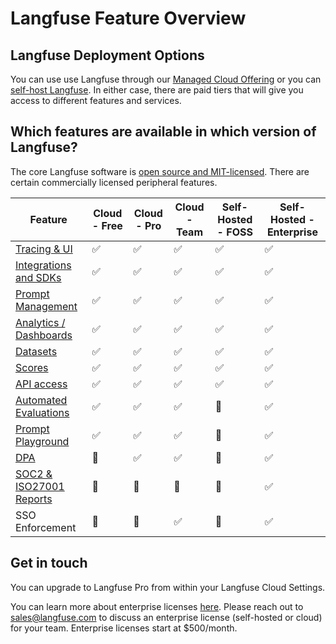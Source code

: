# Langfuse Feature Overview

## Langfuse Deployment Options

You can use use Langfuse through our [Managed Cloud Offering](https://cloud.langfuse.com) or you can [self-host Langfuse](/docs/deployment/self-host). In either case, there are paid tiers that will give you access to different features and services.

## Which features are available in which version of Langfuse?

The core Langfuse software is [open source and MIT-licensed](/docs/open-source). There are certain commercially licensed peripheral features.

| Feature                                                 | Cloud - Free | Cloud - Pro | Cloud - Team | Self-Hosted - FOSS | Self-Hosted - Enterprise |
| ------------------------------------------------------- | ------------ | ----------- | ------------ | ------------------ | ------------------------ |
| [Tracing & UI](/docs/tracing)                           | ✅           | ✅          | ✅           | ✅                 | ✅                       |
| [Integrations and SDKs](/docs/tracing)                  | ✅           | ✅          | ✅           | ✅                 | ✅                       |
| [Prompt Management](/docs/prompts)                      | ✅           | ✅          | ✅           | ✅                 | ✅                       |
| [Analytics / Dashboards](/docs/analytics/overview)      | ✅           | ✅          | ✅           | ✅                 | ✅                       |
| [Datasets](/docs/datasets/overview)                     | ✅           | ✅          | ✅           | ✅                 | ✅                       |
| [Scores](/docs/scores/overview)                         | ✅           | ✅          | ✅           | ✅                 | ✅                       |
| [API access](/docs/query-traces)                        | ✅           | ✅          | ✅           | ✅                 | ✅                       |
| [Automated Evaluations](/docs/scores/model-based-evals) | ✅           | ✅          | ✅           | 🛑                 | ✅                       |
| [Prompt Playground](/docs/playground)                   | ✅           | ✅          | ✅           | 🛑                 | ✅                       |
| [DPA](/security)                                        | 🛑           | ✅          | ✅           | 🛑                 | ✅                       |
| [SOC2 & ISO27001 Reports](/security)                    | 🛑           | 🛑          | 🛑           | 🛑                 | ✅                       |
| SSO Enforcement                                         | 🛑           | 🛑          | ✅           | 🛑                 | ✅                       |

## Get in touch

You can upgrade to Langfuse Pro from within your Langfuse Cloud Settings.

You can learn more about enterprise licenses [here](/enterprise). Please reach out to sales@langfuse.com to discuss an enterprise license (self-hosted or cloud) for your team. Enterprise licenses start at $500/month.
